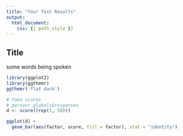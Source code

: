 ```yaml
---
title: "Your Test Results"
output:
  html_document:
    css: {{ path_style }}
---
```



## Title

some words being spoken

```r
library(ggplot2)
library(ggthemr)
ggthemr('flat dark')

# fake scores
# personr_globals$responses
d <- score((rep(1, 50)))

ggplot(d) +
  geom_bar(aes(factor, score, fill = factor), stat = "identity")
```
